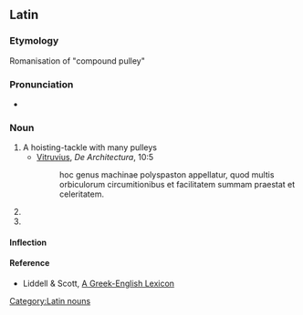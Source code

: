 ==Latin==

===Etymology===
Romanisation of {{AGr.|la}} '''{{polytonic|[[πολυσπαστον]]}}''' {{italbrac|polyspaston}} "compound pulley"

===Pronunciation===
*{{IPA|/ˈpo.lʏˌspas.ton/}}

===Noun===
{{la-noun|polyspaston|polyspasti#Latin|polyspastī|n|second}}

# A hoisting-tackle with many pulleys
#*[[w:en:Vitruvius|Vitruvius]], ''De Architectura'', 10:5
#*:hoc genus machinae polyspaston appellatur, quod multis orbiculorum circumitionibus et facilitatem summam praestat et celeritatem.
# {{inflection of|polyspaston|polyspaston|acc|s}}
# {{inflection of|polyspaston|polyspaston|voc|s}}

====Inflection====
{{ladecl2}}
{{la-decl-2nd-Greek-N|polyspast}}

====Reference====
{{R:L&S|polyspaston}}
* Liddell & Scott, [http://www.perseus.tufts.edu/hopper/text.jsp?doc=Perseus%3Atext%3A1999.04.0057%3Aentry%3Dge%2Fnesis&highlight=birth A Greek-English Lexicon]


[[Category:Latin nouns]]